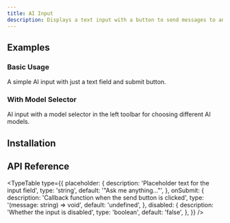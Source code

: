 ```yaml
---
title: AI Input
description: Displays a text input with a button to send messages to an AI.
---
```



## Examples
### Basic Usage

A simple AI input with just a text field and submit button.

<ComponentExample name="ai-input-basic" />

### With Model Selector

AI input with a model selector in the left toolbar for choosing different AI models.

<ComponentExample name="ai-input-models" />

## Installation

<ComponentInstallation name="ai-input" />

## API Reference

<TypeTable
  type={{
    placeholder: {
      description: 'Placeholder text for the input field',
      type: 'string',
      default: '"Ask me anything..."',
    },
    onSubmit: {
      description: 'Callback function when the send button is clicked',
      type: '(message: string) => void',
      default: 'undefined',
    },
    disabled: {
      description: 'Whether the input is disabled',
      type: 'boolean',
      default: 'false',
    },
  }}
/>